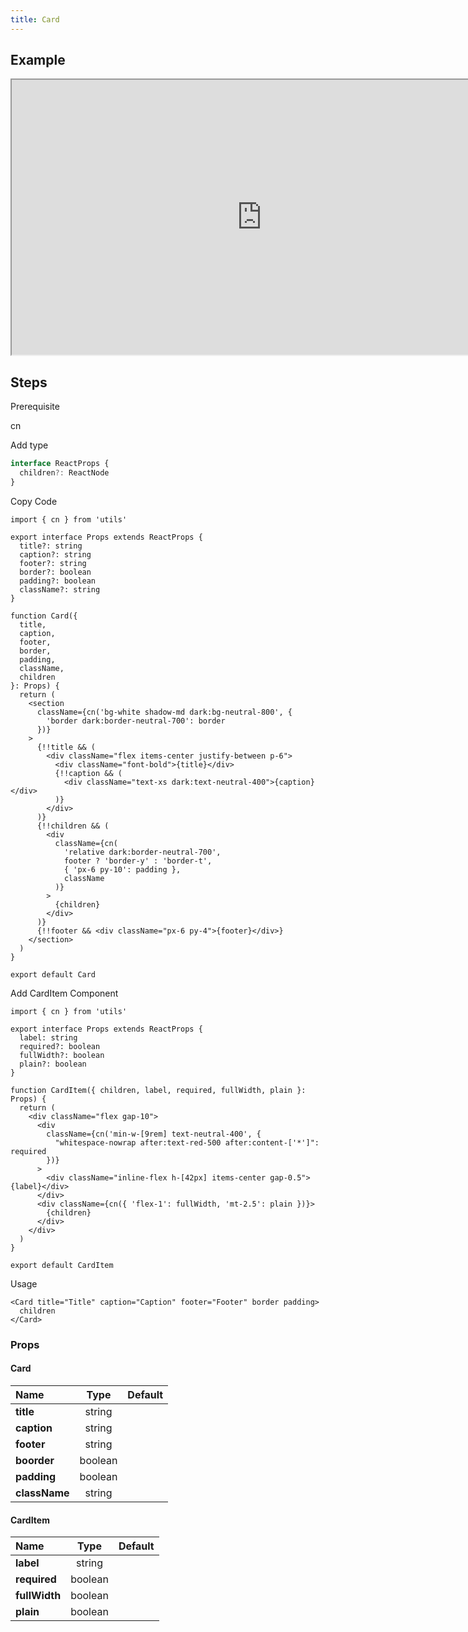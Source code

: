 ```yaml
---
title: Card
---
```


## Example

<iframe
  src="https://workshop.kidow.me/?path=/docs/components-card-v1--docs"
  width="800"
  height="440"
></iframe>

## Steps

<Steps>

<Step>Prerequisite</Step>

cn

<Step>Add type</Step>

```ts title="types/index.d.ts"
interface ReactProps {
  children?: ReactNode
}
```

<Step>Copy Code</Step>

```tsx title="components/Card/index.tsx"
import { cn } from 'utils'

export interface Props extends ReactProps {
  title?: string
  caption?: string
  footer?: string
  border?: boolean
  padding?: boolean
  className?: string
}

function Card({
  title,
  caption,
  footer,
  border,
  padding,
  className,
  children
}: Props) {
  return (
    <section
      className={cn('bg-white shadow-md dark:bg-neutral-800', {
        'border dark:border-neutral-700': border
      })}
    >
      {!!title && (
        <div className="flex items-center justify-between p-6">
          <div className="font-bold">{title}</div>
          {!!caption && (
            <div className="text-xs dark:text-neutral-400">{caption}</div>
          )}
        </div>
      )}
      {!!children && (
        <div
          className={cn(
            'relative dark:border-neutral-700',
            footer ? 'border-y' : 'border-t',
            { 'px-6 py-10': padding },
            className
          )}
        >
          {children}
        </div>
      )}
      {!!footer && <div className="px-6 py-4">{footer}</div>}
    </section>
  )
}

export default Card
```

<Step>Add CardItem Component</Step>

```tsx title="components/Card/Item/index.tsx"
import { cn } from 'utils'

export interface Props extends ReactProps {
  label: string
  required?: boolean
  fullWidth?: boolean
  plain?: boolean
}

function CardItem({ children, label, required, fullWidth, plain }: Props) {
  return (
    <div className="flex gap-10">
      <div
        className={cn('min-w-[9rem] text-neutral-400', {
          "whitespace-nowrap after:text-red-500 after:content-['*']": required
        })}
      >
        <div className="inline-flex h-[42px] items-center gap-0.5">{label}</div>
      </div>
      <div className={cn({ 'flex-1': fullWidth, 'mt-2.5': plain })}>
        {children}
      </div>
    </div>
  )
}

export default CardItem
```

<Step>Usage</Step>

```tsx
<Card title="Title" caption="Caption" footer="Footer" border padding>
  children
</Card>
```

</Steps>

### Props

#### Card

| Name          |  Type   | Default |
| :------------ | :-----: | :-----: |
| **title**     | string  |         |
| **caption**   | string  |         |
| **footer**    | string  |         |
| **boorder**   | boolean |         |
| **padding**   | boolean |         |
| **className** | string  |         |

#### CardItem

| Name                  |  Type   | Default |
| :-------------------- | :-----: | :-----: |
| **label**<Required /> | string  |         |
| **required**          | boolean |         |
| **fullWidth**         | boolean |         |
| **plain**             | boolean |         |
